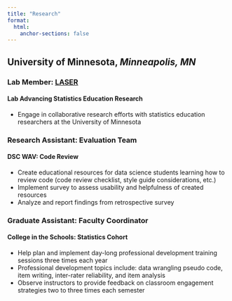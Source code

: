 ```yaml
---
title: "Research"
format:
  html:
    anchor-sections: false
---
```


## **University of Minnesota, *Minneapolis, MN* **
### Lab Member: [LASER](https://laser-umn.github.io/)
#### Lab Advancing Statistics Education Research 
  - Engage in collaborative research efforts with statistics education researchers at the University of Minnesota

### Research Assistant: Evaluation Team 
#### DSC WAV:  Code Review    
  - Create educational resources for data science students learning how to review code (code review checklist, style guide considerations, etc.)
  - Implement survey to assess usability and helpfulness of created resources
  - Analyze and report findings from retrospective survey

### Graduate Assistant: Faculty Coordinator
#### College in the Schools: Statistics Cohort
  - Help plan and implement day-long professional development training sessions three times each year
  - Professional development topics include: data wrangling pseudo code, item writing, inter-rater reliability, and item analysis
  - Observe instructors to provide feedback on classroom engagement strategies two to three times each semester
